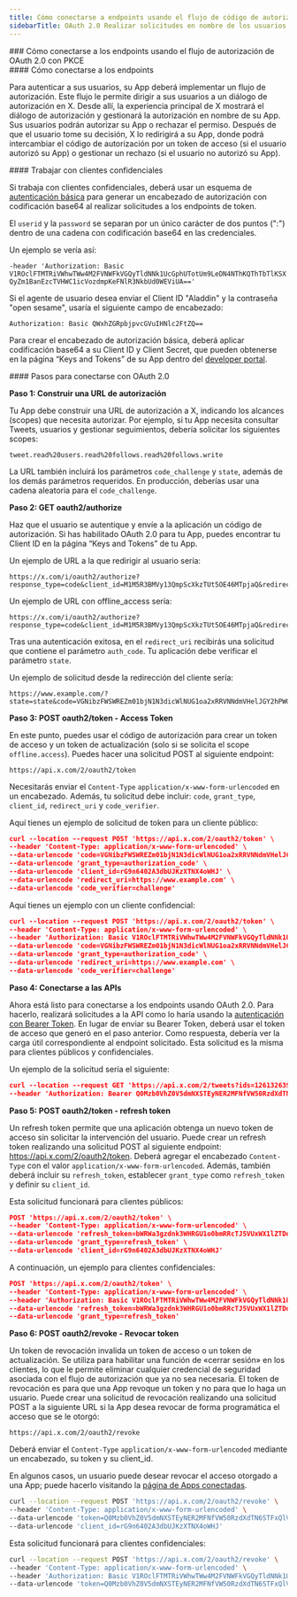 ```yaml
---
title: Cómo conectarse a endpoints usando el flujo de código de autorización de OAuth 2.0 con PKCE
sidebarTitle: OAuth 2.0 Realizar solicitudes en nombre de los usuarios
---
```


<div id="how-to-connect-to-endpoints-using-oauth-20-authorization-code-flow-with-pkce">
  ### Cómo conectarse a los endpoints usando el flujo de autorización de OAuth 2.0 con PKCE
</div>

<div id="how-to-connect-to-the-endpoints">
  #### Cómo conectarse a los endpoints
</div>

Para autenticar a sus usuarios, su App deberá implementar un flujo de autorización. Este flujo le permite dirigir a sus usuarios a un diálogo de autorización en X. Desde allí, la experiencia principal de X mostrará el diálogo de autorización y gestionará la autorización en nombre de su App. Sus usuarios podrán autorizar su App o rechazar el permiso. Después de que el usuario tome su decisión, X lo redirigirá a su App, donde podrá intercambiar el código de autorización por un token de acceso (si el usuario autorizó su App) o gestionar un rechazo (si el usuario no autorizó su App).

<div id="working-with-confidential-clients">
  #### Trabajar con clientes confidenciales
</div>

Si trabaja con clientes confidenciales, deberá usar un esquema de [autenticación básica](https://datatracker.ietf.org/doc/html/rfc2617#section-2) para generar un encabezado de autorización con codificación base64 al realizar solicitudes a los endpoints de token.

El `userid` y la `password` se separan por un único carácter de dos puntos (":") dentro de una cadena con codificación base64 en las credenciales.

Un ejemplo se vería así:

`-header 'Authorization: Basic V1ROclFTMTRiVWhwTWw4M2FVNWFkVGQyTldNNk1UcGphUTotUm9LeDN4NThKQThTbTlKSXQyZm1BanEzcTVHWC1icVozdmpKeFNlR3NkbUd0WEViUA=='`

Si el agente de usuario desea enviar el Client ID "Aladdin" y la contraseña "open sesame", usaría el siguiente campo de encabezado:

`Authorization: Basic QWxhZGRpbjpvcGVuIHNlc2FtZQ==`

Para crear el encabezado de autorización básica, deberá aplicar codificación base64 a su Client ID y Client Secret, que pueden obtenerse en la página “Keys and Tokens” de su App dentro del [developer portal](https://developer.x.com/en/portal/dashboard).

<div id="steps-to-connect-using-oauth-20">
  #### Pasos para conectarse con OAuth 2.0
</div>

**Paso 1: Construir una URL de autorización**

Tu App debe construir una URL de autorización a X, indicando los alcances (scopes) que necesita autorizar. Por ejemplo, si tu App necesita consultar Tweets, usuarios y gestionar seguimientos, debería solicitar los siguientes scopes:

`tweet.read%20users.read%20follows.read%20follows.write`

La URL también incluirá los parámetros `code_challenge` y `state`, además de los demás parámetros requeridos. En producción, deberías usar una cadena aleatoria para el `code_challenge`.

**Paso 2: GET oauth2/authorize**

Haz que el usuario se autentique y envíe a la aplicación un código de autorización. Si has habilitado OAuth 2.0 para tu App, puedes encontrar tu Client ID en la página “Keys and Tokens” de tu App.

Un ejemplo de URL a la que redirigir al usuario sería:

```
https://x.com/i/oauth2/authorize?response_type=code&client_id=M1M5R3BMVy13QmpScXkzTUt5OE46MTpjaQ&redirect_uri=https://www.example.com&scope=tweet.read%20users.read%20follows.read%20follows.write&state=state&code_challenge=challenge&code_challenge_method=plain
```

Un ejemplo de URL con offline\_access sería:

```
https://x.com/i/oauth2/authorize?response_type=code&client_id=M1M5R3BMVy13QmpScXkzTUt5OE46MTpjaQ&redirect_uri=https://www.example.com&scope=tweet.read%20users.read%20follows.read%20offline.access&state=state&code_challenge=challenge&code_challenge_method=plain
```

Tras una autenticación exitosa, en el `redirect_uri` recibirás una solicitud que contiene el parámetro `auth_code`. Tu aplicación debe verificar el parámetro `state`.

Un ejemplo de solicitud desde la redirección del cliente sería:

```
https://www.example.com/?state=state&code=VGNibzFWSWREZm01bjN1N3dicWlNUG1oa2xRRVNNdmVHelJGY2hPWGxNd2dxOjE2MjIxNjA4MjU4MjU6MToxOmFjOjE
```

**Paso 3: POST oauth2/token - Access Token**

En este punto, puedes usar el código de autorización para crear un token de acceso y un token de actualización (solo si se solicita el scope `offline.access`). Puedes hacer una solicitud POST al siguiente endpoint:

```
https://api.x.com/2/oauth2/token
```

Necesitarás enviar el `Content-Type` `application/x-www-form-urlencoded` en un encabezado. Además, tu solicitud debe incluir: `code`, `grant_type`, `client_id`, `redirect_uri` y `code_verifier`.

Aquí tienes un ejemplo de solicitud de token para un cliente público:

```json
curl --location --request POST 'https://api.x.com/2/oauth2/token' \
--header 'Content-Type: application/x-www-form-urlencoded' \
--data-urlencode 'code=VGNibzFWSWREZm01bjN1N3dicWlNUG1oa2xRRVNNdmVHelJGY2hPWGxNd2dxOjE2MjIxNjA4MjU4MjU6MToxOmFjOjE' \
--data-urlencode 'grant_type=authorization_code' \
--data-urlencode 'client_id=rG9n6402A3dbUJKzXTNX4oWHJ' \
--data-urlencode 'redirect_uri=https://www.example.com' \
--data-urlencode 'code_verifier=challenge'
```

Aquí tienes un ejemplo con un cliente confidencial: 

```json
curl --location --request POST 'https://api.x.com/2/oauth2/token' \
--header 'Content-Type: application/x-www-form-urlencoded' \
--header 'Authorization: Basic V1ROclFTMTRiVWhwTWw4M2FVNWFkVGQyTldNNk1UcGphUTotUm9LeDN4NThKQThTbTlKSXQyZm1BanEzcTVHWC1icVozdmpKeFNlR3NkbUd0WEViUA=='\
--data-urlencode 'code=VGNibzFWSWREZm01bjN1N3dicWlNUG1oa2xRRVNNdmVHelJGY2hPWGxNd2dxOjE2MjIxNjA4MjU4MjU6MToxOmFjOjE' \
--data-urlencode 'grant_type=authorization_code' \
--data-urlencode 'redirect_uri=https://www.example.com' \
--data-urlencode 'code_verifier=challenge'
```

**Paso 4: Conectarse a las APIs**

Ahora está listo para conectarse a los endpoints usando OAuth 2.0. Para hacerlo, realizará solicitudes a la API como lo haría usando la [autenticación con Bearer Token](/es/resources/fundamentals/authentication/oauth-2-0/application-only). En lugar de enviar su Bearer Token, deberá usar el token de acceso que generó en el paso anterior. Como respuesta, debería ver la carga útil correspondiente al endpoint solicitado. Esta solicitud es la misma para clientes públicos y confidenciales.

Un ejemplo de la solicitud sería el siguiente:

```json
curl --location --request GET 'https://api.x.com/2/tweets?ids=1261326399320715264,1278347468690915330' \
--header 'Authorization: Bearer Q0Mzb0VhZ0V5dmNXSTEyNER2MFNfVW50RzdXdTN6STFxQlVkTGhTc1lCdlBiOjE2MjIxNDc3NDM5MTQ6MToxOmF0OjE'
```

**Paso 5: POST oauth2/token - refresh token**

Un refresh token permite que una aplicación obtenga un nuevo token de acceso sin solicitar la intervención del usuario. Puede crear un refresh token realizando una solicitud POST al siguiente endpoint: https://api.x.com/2/oauth2/token. Deberá agregar el encabezado `Content-Type` con el valor `application/x-www-form-urlencoded`. Además, también deberá incluir su `refresh_token`, establecer `grant_type` como `refresh_token` y definir su `client_id`.

Esta solicitud funcionará para clientes públicos:

```json
POST 'https://api.x.com/2/oauth2/token' \
--header 'Content-Type: application/x-www-form-urlencoded' \
--data-urlencode 'refresh_token=bWRWa3gzdnk3WHRGU1o0bmRRcTJ5VUxWX1lZTDdJSUtmaWcxbTVxdEFXcW5tOjE2MjIxNDc3NDM5MTQ6MToxOnJ0OjE' \
--data-urlencode 'grant_type=refresh_token' \
--data-urlencode 'client_id=rG9n6402A3dbUJKzXTNX4oWHJ'
```

A continuación, un ejemplo para clientes confidenciales:

```json
POST 'https://api.x.com/2/oauth2/token' \
--header 'Content-Type: application/x-www-form-urlencoded' \
--header 'Authorization: Basic V1ROclFTMTRiVWhwTWw4M2FVNWFkVGQyTldNNk1UcGphUTotUm9LeDN4NThKQThTbTlKSXQyZm1BanEzcTVHWC1icVozdmpKeFNlR3NkbUd0WEViUA=='\
--data-urlencode 'refresh_token=bWRWa3gzdnk3WHRGU1o0bmRRcTJ5VUxWX1lZTDdJSUtmaWcxbTVxdEFXcW5tOjE2MjIxNDc3NDM5MTQ6MToxOnJ0OjE'\
--data-urlencode 'grant_type=refresh_token'
```

**Paso 6: POST oauth2/revoke - Revocar token**

Un token de revocación invalida un token de acceso o un token de actualización. Se utiliza para habilitar una función de «cerrar sesión» en los clientes, lo que le permite eliminar cualquier credencial de seguridad asociada con el flujo de autorización que ya no sea necesaria. El token de revocación es para que una App revoque un token y no para que lo haga un usuario. Puede crear una solicitud de revocación realizando una solicitud POST a la siguiente URL si la App desea revocar de forma programática el acceso que se le otorgó:

```
https://api.x.com/2/oauth2/revoke
```

Deberá enviar el `Content-Type` `application/x-www-form-urlencoded` mediante un encabezado, su token y su client\_id.

En algunos casos, un usuario puede desear revocar el acceso otorgado a una App; puede hacerlo visitando la [página de Apps conectadas](https://x.com/settings/connected_apps).

```bash
curl --location --request POST 'https://api.x.com/2/oauth2/revoke' \
--header 'Content-Type: application/x-www-form-urlencoded' \
--data-urlencode 'token=Q0Mzb0VhZ0V5dmNXSTEyNER2MFNfVW50RzdXdTN6STFxQlVkTGhTc1lCdlBiOjE2MjIxNDc3NDM5MTQ6MToxOmF0OjE' \
--data-urlencode 'client_id=rG9n6402A3dbUJKzXTNX4oWHJ'
```

Esta solicitud funcionará para clientes confidenciales:

```bash
curl --location --request POST 'https://api.x.com/2/oauth2/revoke' \
--header 'Content-Type: application/x-www-form-urlencoded' \
--header 'Authorization: Basic V1ROclFTMTRiVWhwTWw4M2FVNWFkVGQyTldNNk1UcGphUTotUm9LeDN4NThKQThTbTlKSXQyZm1BanEzcTVHWC1icVozdmpKeFNlR3NkbUd0WEViUA=='\
--data-urlencode 'token=Q0Mzb0VhZ0V5dmNXSTEyNER2MFNfVW50RzdXdTN6STFxQlVkTGhTc1lCdlBiOjE2MjIxNDc3NDM5MTQ6MToxOmF0OjE'
```
